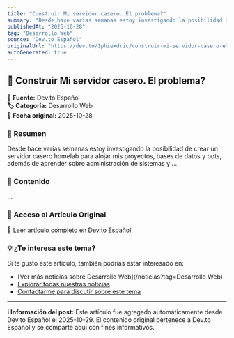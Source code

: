 ```yaml
---
title: "Construir Mi servidor casero. El problema?"
summary: "Desde hace varias semanas estoy investigando la posibilidad de crear un servidor casero homelab para alojar mis proyectos, bases de datos y bots, además de aprender sobre administración de sistemas y ..."
publishedAt: "2025-10-28"
tag: "Desarrollo Web"
source: "Dev.to Español"
originalUrl: "https://dev.to/1phiexdric/construir-mi-servidor-casero-el-problema-4ih2"
autoGenerated: true
---
```


## 📰 Construir Mi servidor casero. El problema?

<div style={{background: '#f8f9fa', padding: '1rem', borderRadius: '8px', margin: '1rem 0', borderLeft: '4px solid #007bff'}}>

**📡 Fuente:** Dev.to Español  
**🏷️ Categoría:** Desarrollo Web  
**📅 Fecha original:** 2025-10-28

</div>

### 📝 Resumen

Desde hace varias semanas estoy investigando la posibilidad de crear un servidor casero homelab para alojar mis proyectos, bases de datos y bots, además de aprender sobre administración de sistemas y ...

### 📖 Contenido

...

### 🔗 Acceso al Artículo Original

<div style={{textAlign: 'center', margin: '2rem 0'}}>
  <a href="https://dev.to/1phiexdric/construir-mi-servidor-casero-el-problema-4ih2" target="_blank" rel="noopener noreferrer" 
     style={{display: 'inline-block', background: '#007bff', color: 'white', padding: '12px 24px', 
            textDecoration: 'none', borderRadius: '8px', fontWeight: 'bold', 
            boxShadow: '0 2px 4px rgba(0,123,255,0.3)', transition: 'all 0.3s ease'}}>
    📖 Leer artículo completo en Dev.to Español
  </a>
</div>

### 💡 ¿Te interesa este tema?

Si te gustó este artículo, también podrías estar interesado en:

- [Ver más noticias sobre Desarrollo Web](/noticias?tag=Desarrollo Web)
- [Explorar todas nuestras noticias](/noticias)
- [Contactarme para discutir sobre este tema](/contact)

---

<div style={{background: '#e9ecef', padding: '1rem', borderRadius: '8px', marginTop: '2rem', fontSize: '0.9rem', color: '#6c757d'}}>

**ℹ️ Información del post:** Este artículo fue agregado automáticamente desde Dev.to Español el 2025-10-29. 
El contenido original pertenece a Dev.to Español y se comparte aquí con fines informativos.

</div>
